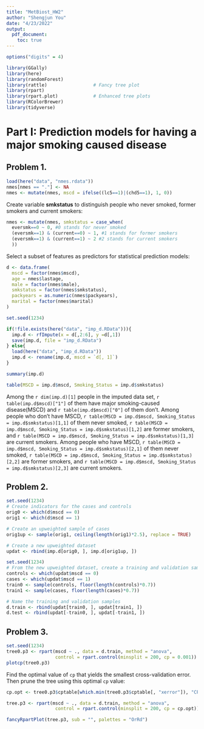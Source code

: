```yaml
---
title: "MetBiost_HW2"
author: "Shengjun You"
date: "4/23/2022"
output: 
  pdf_document:
    toc: true
---
```


\newpage

```r
options("digits" = 4)

library(GGally)
library(here)
library(randomForest)
library(rattle)					# Fancy tree plot
library(rpart)
library(rpart.plot)				# Enhanced tree plots
library(RColorBrewer)	
library(tidyverse)
```

# Part I: Prediction models for having a major smoking caused disease

## Problem 1.

```r
load(here("data", "nmes.rdata"))
nmes[nmes == "."] <- NA
nmes <- mutate(nmes, mscd = ifelse((lc5==1)|(chd5==1), 1, 0))
```

Create variable **smkstatus** to distinguish people who never smoked, former smokers and current smokers: 
```r
nmes <- mutate(nmes, smkstatus = case_when(
  eversmk==0 ~ 0, #0 stands for never smoked
  (eversmk==1) & (current==0) ~ 1, #1 stands for former smokers
  (eversmk==1) & (current==1) ~ 2 #2 stands for current smokers
  ))
```

Select a subset of features as predictors for statistical prediction models:
```r
d <- data.frame(
  mscd = factor(nmes$mscd),
  age = nmes$lastage,
  male = factor(nmes$male),
  smkstatus = factor(nmes$smkstatus),
  packyears = as.numeric(nmes$packyears),
  marital = factor(nmes$marital)
)
```

```r
set.seed(1234)

if(!file.exists(here("data", "imp_d.RData"))){
  imp.d <- rfImpute(x = d[,2:6], y =d[,1])
  save(imp.d, file = "imp_d.RData")
} else{
  load(here("data", "imp_d.RData"))
  imp.d <- rename(imp.d, mscd = `d[, 1]`)
}
```

```r
summary(imp.d)
```

```r
table(MSCD = imp.d$mscd, Smoking_Status = imp.d$smkstatus)
```

Among the `r dim(imp.d)[1]` people in the imputed data set, `r table(imp.d$mscd)["1"]` of them have major smoking-caused disease(MSCD) and `r table(imp.d$mscd)["0"]` of them don't. Among people who don't have MSCD, `r table(MSCD = imp.d$mscd, Smoking_Status = imp.d$smkstatus)[1,1]` of them never smoked, `r table(MSCD = imp.d$mscd, Smoking_Status = imp.d$smkstatus)[1,2]` are former smokers, and `r table(MSCD = imp.d$mscd, Smoking_Status = imp.d$smkstatus)[1,3]` are current smokers. Among people who have MSCD, `r table(MSCD = imp.d$mscd, Smoking_Status = imp.d$smkstatus)[2,1]` of them never smoked, `r table(MSCD = imp.d$mscd, Smoking_Status = imp.d$smkstatus)[2,2]` are former smokers, and `r table(MSCD = imp.d$mscd, Smoking_Status = imp.d$smkstatus)[2,3]` are current smokers. 

\newpage

## Problem 2.

```r
set.seed(1234)
# Create indicators for the cases and controls
orig0 <- which(d$mscd == 0)
orig1 <- which(d$mscd == 1)

# Create an upweighted sample of cases
orig1up <- sample(orig1, ceiling(length(orig1)*2.5), replace = TRUE)

# Create a new upweighted dataset
updat <- rbind(imp.d[orig0, ], imp.d[orig1up, ])
```

```r
set.seed(1234)
# From the new upweighted dataset, create a training and validation sample
controls <- which(updat$mscd == 0)
cases <- which(updat$mscd == 1)
train0 <- sample(controls, floor(length(controls)*0.7))
train1 <- sample(cases, floor(length(cases)*0.7))

# Name the training and validation samples
d.train <- rbind(updat[train0, ], updat[train1, ])
d.test <- rbind(updat[-train0, ], updat[-train1, ])
```

## Problem 3. 

```r
set.seed(1234)
tree0.p3 <- rpart(mscd ~ ., data = d.train, method = "anova", 
                  control = rpart.control(minsplit = 200, cp = 0.001))
plotcp(tree0.p3)
```

\newpage

Find the optimal value of `cp` that yields the smallest cross-validation error. Then prune the tree using this optimal `cp` value: 

```r
cp.opt <- tree0.p3$cptable[which.min(tree0.p3$cptable[, "xerror"]), "CP"]

tree.p3 <- rpart(mscd ~ ., data = d.train, method = "anova", 
                  control = rpart.control(minsplit = 200, cp = cp.opt)); plotcp(tree.p3)
```

```r
fancyRpartPlot(tree.p3, sub = "", palettes = "OrRd")
```

